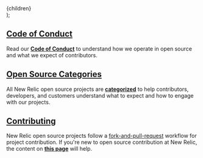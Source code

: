 
  <Layout hasHeaderBg>
    <SEO title="New Relic Open Source Standards" />
    <PageHeading
      title="New Relic Open Source Standards"
      subheader="Guidance for how we implement New Relic core values in open source"
      hasSeparator
    />
    <div className="primary-content">
      <main>{children}</main>
    </div>
  </Layout>
);

## [Code of Conduct](/code-of-conduct)

Read our [**Code of Conduct**](/code-of-conduct) to understand how we operate in open source and what we expect of contributors.

## [Open Source Categories](/oss-category)

All New Relic open source projects are [**categorized**](/oss-category) to help contributors, developers, and customers understand what to expect and how to engage with our projects.

## [Contributing](/contributing)

New Relic open source projects follow a [fork-and-pull-request](https://gist.github.com/tangollama/5d9d63fef0ed4498fb5fbb057bb5983d) workflow for project contribution. If you're new to open source contribution at New Relic, the content on [**this page**](/contributing) will help.
